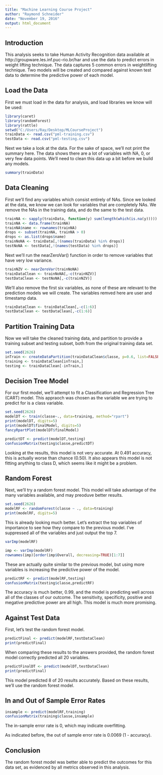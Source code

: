 ```yaml
---
title: "Machine Learning Course Project"
author: "Raymond Schneider"
date: "November 19, 2016"
output: html_document
---
```

## Introduction

This analysis seeks to take Human Activity Recognition data available at http://groupware.les.inf.puc-rio.br/har and use the data to predict errors in weight lifting technique.  The data captures 5 common errors in weightlifting technique.  Two models will be created and compared against known test data to determine the predictive power of each model.

## Load the Data

First we must load in the data for analysis, and load libraries we know will be used:

```r
library(caret)
library(randomForest)
library(rattle)
setwd("C:/Users/Ray/Desktop/MLCourseProject")
trainData <- read.csv("pml-training.csv")
testData <- read.csv("pml-testing.csv")
```

Next we take a look at the data.  For the sake of space, we'll not print the summary here.  The data shows there are a lot of variables with NA, 0, or very few data points.  We'll need to clean this data up a bit before we build any models.

```r
summary(trainData)
```

## Data Cleaning

First we'll find any variables which consist entirely of NAs.  Since we looked at the data, we know we can look for variables that are completely NAs.  We remove the NAs in the training data, and do the same to the test data.

```r
trainNA <- sapply(trainData, function(y) sum(length(which(is.na(y)))))
trainNA <- data.frame(trainNA)
trainNA$name <- rownames(trainNA)
drops <- subset(trainNA, trainNA > 0)
drops <- as.list(drops$name)
trainNoNA <- trainData[,!(names(trainData) %in% drops)]
testNoNA <- testData[,!(names(testData) %in% drops)]
```

Next we'll run the nearZeroVar() function in order to remove variables that have very low variance.
```r
trainNZV <- nearZeroVar(trainNoNA)
trainDataClean <- trainNoNA[,-c(trainNZV)]
testDataClean <- testNoNA[,-c(trainNZV)]
```

We'll also remove the first six variables, as none of these are relevant to the prediction models we will create.  The variables remved here are user and timestamp data.
```r
trainDataClean <- trainDataClean[,-c(1:6)]
testDataClean <- testDataClean[,-c(1:6)]
```

## Partition Training Data

Now we will take the cleaned training data, and partition to provide a training subset and testing subset, both from the original training data set.

```r
set.seed(2626)
inTrain <- createDataPartition(trainDataClean$classe, p=0.6, list=FALSE)
training <- trainDataClean[inTrain,]
testing <- trainDataClean[-inTrain,]
```

## Decision Tree Model

For our first model, we'll attempt to fit a Classification and Regression Tree (CART) model.  This appraoch was chosen as the variable we are trying to predict for is a class variable.

```r
set.seed(2626)
modelDT <- train(classe~., data=training, method="rpart")
print(modelDT, digits=5)
print(modelDT$finalModel, digits=5)
fancyRpartPlot(modelDT$finalModel)
```

```r
predictDT <- predict(modelDT,testing)
confusionMatrix(testing$classe,predictDT)
```

Looking at the results, this model is not very accurate.  At 0.491 accuracy, this is actually worse than chance (0.50).  It also appears this model is not fitting anything to class D, which seems like it might be a problem.

## Random Forest

Next, we'll try a random forest model.  This model will take advantage of the many variables available, and may preoduve better results.

```r
set.seed(2626)
modelRF <- randomForest(classe ~ ., data=training)
print(modelRF, digits=5)
```
This is already looking much better.  Let's extract the top variables of importance to see how they compare to the previous model.  I've suppressed all of the variables and just output the top 7.

```r
varImp(modelRF)
```
```r
imp <- varImp(modelRF)
rownames(imp)[order(imp$Overall, decreasing=TRUE)[1:7]]
```

These are actually quite similar to the previous model, but using more variables is increasing the predictive power of the model.

```r
predictRF <- predict(modelRF,testing)
confusionMatrix(testing$classe,predictRF)
```

The accuracy is much better, 0.99, and the model is predicting well across all of the classes of our outcome.  The sensitivity, specificity, positive and megative predictive power are all high.  This model is much more promising.

## Against Test Data
First, let's test the random forest model.
```r
predictFinal <- predict(modelRF,testDataClean)
print(predictFinal)
```
When comparing these results to the answers provided, the random forest model correctly predicted all 20 variables.

```r
predictFinalDT <- predict(modelDT,testDataClean)
print(predictFinal)
```
This model predicted 8 of 20 results accurately.  Based on these results, we'll use the random forest model.

## In and Out of Sample Error Rates

```r
insample <- predict(modelRF,training)
confusionMatrix(training$classe,insample)
```

The in-sample error rate is 0, which may indicate overfitting.

As indicated before, the out of sample error rate is 0.0069 (1 - accuracy).

## Conclusion

The random forest model was better able to predict the outcomes for this data set, as evidenced by all metrics observed in this analysis.